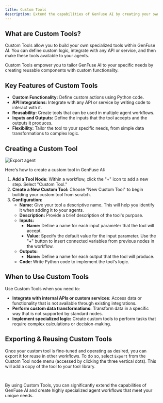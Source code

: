 ```yaml
---
title: Custom Tools
description: Extend the capabilities of GenFuse AI by creating your own custom tools to integrate specialized functionality into your agent workflows.
---
```


## What are Custom Tools?

Custom Tools allow you to build your own specialized tools within GenFuse AI. You can define custom logic, integrate with any API or service, and then make these tools available to your agents.

<Tip>
Custom Tools empower you to tailor GenFuse AI to your specific needs by creating reusable components with custom functionality.
</Tip>

## Key Features of Custom Tools

*   **Custom Functionality:** Define custom actions using Python code.
*   **API Integrations:** Integrate with any API or service by writing code to interact with it.
*   **Reusability:** Create tools that can be used in multiple agent workflows.
*   **Inputs and Outputs:** Define the inputs that the tool accepts and the outputs it produces.
*   **Flexibility:** Tailor the tool to your specific needs, from simple data transformations to complex logic.

## Creating a Custom Tool

<Frame>
  <img src="/images/custom-tool.png" alt="Export agent" />
</Frame>

Here's how to create a custom tool in GenFuse AI:

1.  **Add a Tool Node:** Within a workflow, click the "+" icon to add a new step. Select "Custom Tool."
2.  **Create a New Custom Tool:** Choose "New Custom Tool" to begin building your custom tool from scratch.
3.  **Configuration:**
    *   **Name:** Give your tool a descriptive name. This will help you identify it when adding it to your agents.
    *   **Description:** Provide a brief description of the tool's purpose.
    *   **Inputs:**
        *   **Name:** Define a name for each input parameter that the tool will accept.
        *   **Value:** Specify the default value for the input parameter. Use the "+" button to insert connected variables from previous nodes in the workflow.
    *   **Outputs:**
        *   **Name:** Define a name for each output that the tool will produce.
    *   **Code:** Write Python code to implement the tool's logic.


## When to Use Custom Tools

Use Custom Tools when you need to:

*   **Integrate with internal APIs or custom services:** Access data or functionality that is not available through existing integrations.
*   **Perform custom data transformations:** Transform data in a specific way that is not supported by standard nodes.
*   **Implement specialized logic:** Create custom tools to perform tasks that require complex calculations or decision-making.

## Exporting & Reusing Custom Tools

Once your custom tool is fine-tuned and operating as desired, you can export it for reuse in other workflows. 
To do so, select `Export` from the Custom Tool node menu (accessed by clicking the three vertical dots). 
This will add a copy of the tool to your tool library.


<br/>

By using Custom Tools, you can significantly extend the capabilities of GenFuse AI and create highly specialized agent workflows that meet your unique needs.


